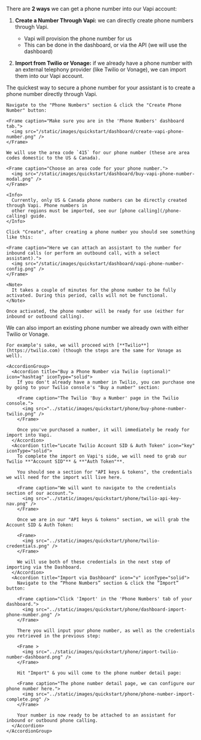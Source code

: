 There are **2 ways** we can get a phone number into our Vapi account:

1. **Create a Number Through Vapi:** we can directly create phone numbers through Vapi.

   - Vapi will provision the phone number for us
   - This can be done in the dashboard, or via the API (we will use the dashboard)

2. **Import from Twilio or Vonage:** if we already have a phone number with an external telephony provider (like Twilio or Vonage), we can import them into our Vapi account.

<AccordionGroup>
  <Accordion title="Provision via Vapi (faster)" icon="v" iconType="solid">
    The quickest way to secure a phone number for your assistant is to create a phone number directly through Vapi.

    Navigate to the "Phone Numbers" section & click the "Create Phone Number" button:

    <Frame caption="Make sure you are in the 'Phone Numbers' dashboard tab.">
      <img src="/static/images/quickstart/dashboard/create-vapi-phone-number.png" />
    </Frame>

    We will use the area code `415` for our phone number (these are area codes domestic to the US & Canada).

    <Frame caption="Choose an area code for your phone number.">
      <img src="/static/images/quickstart/dashboard/buy-vapi-phone-number-modal.png" />
    </Frame>

    <Info>
      Currently, only US & Canada phone numbers can be directly created through Vapi. Phone numbers in
      other regions must be imported, see our [phone calling](/phone-calling) guide.
    </Info>

    Click "Create", after creating a phone number you should see something like this:

    <Frame caption="Here we can attach an assistant to the number for inbound calls (or perform an outbound call, with a select assistant).">
      <img src="/static/images/quickstart/dashboard/vapi-phone-number-config.png" />
    </Frame>

    <Note>
      It takes a couple of minutes for the phone number to be fully activated. During this period, calls will not be functional.
    </Note>

    Once activated, the phone number will be ready for use (either for inbound or outbound calling).
  </Accordion>
  <Accordion title="Import from Twilio or Vonage" icon="hashtag" iconType="regular">
    We can also import an existing phone number we already own with either Twilio or Vonage.

    For example's sake, we will proceed with [**Twilio**](https://twilio.com) (though the steps are the same for Vonage as
    well).

    <AccordionGroup>
      <Accordion title="Buy a Phone Number via Twilio (optional)" icon="hashtag" iconType="solid">
        If you don't already have a number in Twilio, you can purchase one by going to your Twilio console's "Buy a number" section:

        <Frame caption="The Twilio 'Buy a Number' page in the Twilio console.">
          <img src="../static/images/quickstart/phone/buy-phone-number-twilio.png" />
        </Frame>

        Once you've purchased a number, it will immediately be ready for import into Vapi.
      </Accordion>
      <Accordion title="Locate Twilio Account SID & Auth Token" icon="key" iconType="solid">
        To complete the import on Vapi's side, we will need to grab our Twilio **"Account SID"** & **"Auth Token"**.

        You should see a section for "API keys & tokens", the credentials we will need for the import will live here.

        <Frame caption="We will want to navigate to the credentials section of our account.">
          <img src="../static/images/quickstart/phone/twilio-api-key-nav.png" />
        </Frame>

        Once we are in our "API keys & tokens" section, we will grab the Account SID & Auth Token:

        <Frame>
          <img src="../static/images/quickstart/phone/twilio-credentials.png" />
        </Frame>

        We will use both of these credentials in the next step of importing via the Dashboard.
      </Accordion>
      <Accordion title="Import via Dashboard" icon="v" iconType="solid">
        Navigate to the “Phone Numbers” section & click the “Import” button:

        <Frame caption="Click 'Import' in the 'Phone Numbers' tab of your dashboard.">
          <img src="../static/images/quickstart/phone/dashboard-import-phone-number.png" />
        </Frame>

        There you will input your phone number, as well as the credentials you retrieved in the previous step:

        <Frame >
          <img src="../static/images/quickstart/phone/import-twilio-number-dashboard.png" />
        </Frame>

        Hit "Import" & you will come to the phone number detail page:

        <Frame caption="The phone number detail page, we can configure our phone number here.">
          <img src="../static/images/quickstart/phone/phone-number-import-complete.png" />
        </Frame>

        Your number is now ready to be attached to an assistant for inbound or outbound phone calling.
      </Accordion>
    </AccordionGroup>

  </Accordion>
</AccordionGroup>
